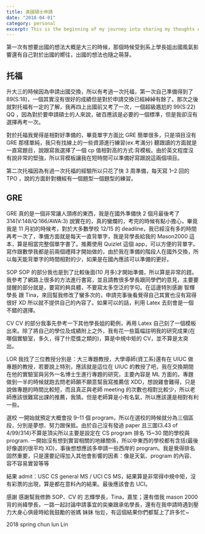 ```yaml
---
title: 美國碩士申請
date: "2018-04-01"
category: personal
excerpt: This is the beginning of my journey into sharing my thoughts online. I'll be documenting my experiences and learnings here.
---
```


第一次有想要出國的想法大概是大三的時候，那個時候受到系上學長姐出國風氣影響還有自己對於出國的嚮往，出國的想法也隨之萌芽。

## 托福

升大三的時候因為申請出國交換，所以有考過一次托福，第一次自己準備得到了 89(S:18)，一個其實沒有很好的成績但是對於申請交換已經綽綽有餘了。那次之後就對托福有一定的了解，我再四上出國前又考了一次，一個超級尷尬的 99(S:22) QQ ，因為對於要申請碩士的人來說，破百應該是必要的一個標準，但是我卻沒有選擇再考一次。

對於托福我覺得是相對好準備的，畢竟單字方面比 GRE 簡單很多，只是項目沒有 GRE 那樣單純，我只有找線上的一些資源進行練習(ex.考滿分) 聽跟讀的方面就是一直寫題目，說跟寫我選擇了一個 cp 值相對高的方式:背模板。由於英文程度沒有說非常的堅強，所以背模板讓我在短時間可以準備好寫跟說這兩個項目。

第二次托福因為有過一次托福的經驗所以只花了快 3 周準備，每天寫 1–2 回的 TPO ，說的方面針對機經有一個題型一個題型的練習。

## GRE

GRE 真的是一個非常讓人頭疼的東西，我是在國外準備快 2 個月最後考了 314(V:148/Q:166/AWA:3) 說實在的，真的蠻爛的，考完的時候有點小擔心，畢竟我是 11 月初的時候考，對於大多數學校 12/15 的 deadline，我已經沒有多的時間再考一次了，準備方面就是每天一直背單字，我是背學長給我的 Mason2000 這本，算是相當完整個單字書了。推薦使用 Quizlet 這個 app，可以方便的背單字。寫作跟數學我都是前兩個禮拜才開始做的，由於我在準備的階段人在國外交換，所以每天能背單字的時間相對的少，如果是在國內應該可以準備的更好。

SOP
SOP 的部分我也是到了比較後面(10 月多)才開始準備，所以算是非常的趕。我參考了網路上很多的方法進行書寫，並且請教很多學長跟同學們的意見，主要要提醒的部分就是，要寫的夠具體，不要寫太多空泛的字句。在這邊特別感謝 智輝學長 跟 Tina，來回幫我修改了蠻多次的，申請完事後看覺得自己其實也沒有寫得很好 XD 所以就不提供自己的內容了。如果可以的話，利用 Latex 去刻會是一個不錯的選擇。

CV
CV 的部分我事先參考一下其他學長姐的範例，再用 Latex 自己刻了一個模板出來。除了將自己的學位及成績附上之外，我有花一些篇幅註明我的研究成果(在哪個實驗室，多久，得了什麼獎之類的)，算是中規中矩的 CV，並不算是太突出。

LOR
我找了三位教授分別是：大三專題教授，大學導師(資工系)還有在 UIUC 做專題的教授，若要說上特別，應該就是這位在 UIUC 的教授了吧，我在交換期間在他的實驗室與另外一名博士生進行專題的研究，主要內容是 ML 方面的。專題做到一半的時候就跑去問老師願不願意幫我寫推薦信 XDD，想說雞會難得，只是說做專題的時間比較短，而且真正與老師 meeting 的次數也相對比較少，所以老師應該很難寫出課的推薦，我猜。但是老師算是小有名氣，所以應該還是相對有利一些。

選校
一開始就預定大概會投 9–11 個 program，所以在選校的時候就分為三個區段，分別是夢想、努力跟保抵。由於自己沒有發過 paper 且三圍(3.43 of 4/99/314)不算是頂尖所以主要是設定在 CS program 排名 15~30 間的學校與 program. 一開始沒有想到實習相關的地緣關係，所以中東西的學校都有含括(最後好像選的很平均 XD)，事後想想應該多申請一些西岸的 program。我是覺得排名固然重要，只是還要記得加入其他會影響的因素：像是天氣、program 的內容、容不容易實習等等

結果
admit：USC CS general MS / UCI CS MS，結果算是非常得中規中矩，沒有彩票的出現，算是都在意料內的結果。最後應該會去 UCI。

感謝
感謝幫我修飾 SOP、CV 的 志輝學長，Tina，嘉笙；還有借我 mason 2000 背的尚緯學長，一路一起討論申請事宜的奕樂跟承佑學長，還有在我申請時遇到壓力大身心俱疲時給我鼓勵的爸媽 妹妹 怡彣，有這個結果你們都幫上了許多忙~

2018 spring chun lun Lin
